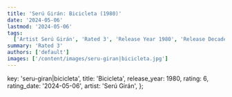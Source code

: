 ```yaml
---
title: 'Serú Girán: Bicicleta (1980)'
date: '2024-05-06'
lastmod: '2024-05-06'
tags:
  ['Artist Serú Girán', 'Rated 3', 'Release Year 1980', 'Release Decade 1980']
summary: 'Rated 3'
authors: ['default']
images: ['/content/images/seru-giran|bicicleta.jpg']
---
```


  key: 'seru-giran|bicicleta',
  title: 'Bicicleta',
  release_year: 1980,
  rating: 6,
  rating_date: '2024-05-06',
  artist: 'Serú Girán',
};

<MusicRating data={data} />
